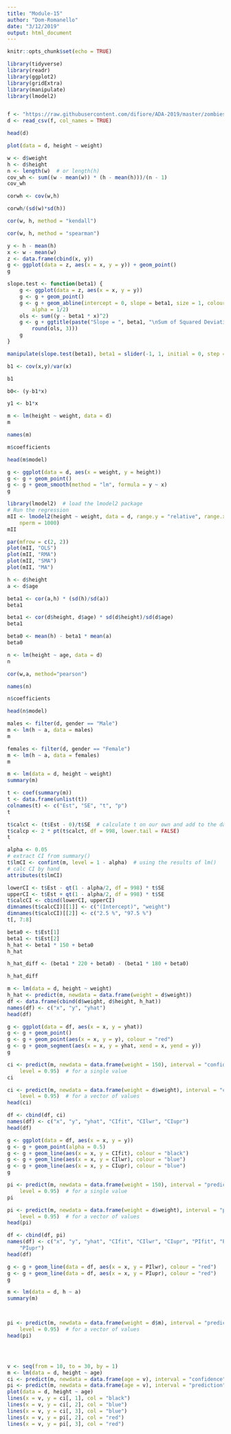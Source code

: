 ```yaml
---
title: "Module-15"
author: "Dom-Romanello"
date: "3/12/2019"
output: html_document
---
```


```r
knitr::opts_chunk$set(echo = TRUE)
```

```r

library(tidyverse)
library(readr)
library(ggplot2)
library(gridExtra)
library(manipulate)
library(lmodel2)


f <- "https://raw.githubusercontent.com/difiore/ADA-2019/master/zombies.csv"
d <- read_csv(f, col_names = TRUE)

head(d)

plot(data = d, height ~ weight)

w <- d$weight
h <- d$height
n <- length(w)  # or length(h)
cov_wh <- sum((w - mean(w)) * (h - mean(h)))/(n - 1)
cov_wh

corwh <- cov(w,h)

corwh/(sd(w)*sd(h))

cor(w, h, method = "kendall")

cor(w, h, method = "spearman")

y <- h - mean(h)
x <- w - mean(w)
z <- data.frame(cbind(x, y))
g <- ggplot(data = z, aes(x = x, y = y)) + geom_point()
g

slope.test <- function(beta1) {
    g <- ggplot(data = z, aes(x = x, y = y))
    g <- g + geom_point()
    g <- g + geom_abline(intercept = 0, slope = beta1, size = 1, colour = "blue", 
        alpha = 1/2)
    ols <- sum((y - beta1 * x)^2)
    g <- g + ggtitle(paste("Slope = ", beta1, "\nSum of Squared Deviations = ", 
        round(ols, 3)))
    g
}

manipulate(slope.test(beta1), beta1 = slider(-1, 1, initial = 0, step = 0.005))

b1 <- cov(x,y)/var(x)

b1

b0<- (y-b1*x)

y1 <- b1*x

m <- lm(height ~ weight, data = d)
m

names(m)

m$coefficients

head(m$model)

g <- ggplot(data = d, aes(x = weight, y = height))
g <- g + geom_point()
g <- g + geom_smooth(method = "lm", formula = y ~ x)
g

library(lmodel2)  # load the lmodel2 package
# Run the regression
mII <- lmodel2(height ~ weight, data = d, range.y = "relative", range.x = "relative", 
    nperm = 1000)
mII

par(mfrow = c(2, 2))
plot(mII, "OLS")
plot(mII, "RMA")
plot(mII, "SMA")
plot(mII, "MA")

```


```r

h <- d$height
a <- d$age

beta1 <- cor(a,h) * (sd(h)/sd(a))
beta1

beta1 <- cor(d$height, d$age) * sd(d$height)/sd(d$age)
beta1

beta0 <- mean(h) - beta1 * mean(a)
beta0

n <- lm(height ~ age, data = d)
n

cor(w,a, method="pearson")

names(n)

n$coefficients

head(n$model)

males <- filter(d, gender == "Male")
m <- lm(h ~ a, data = males)
m

females <- filter(d, gender == "Female")
m <- lm(h ~ a, data = females)
m

```

```r

m <- lm(data = d, height ~ weight)
summary(m)

t <- coef(summary(m))
t <- data.frame(unlist(t))
colnames(t) <- c("Est", "SE", "t", "p")
t 

t$calct <- (t$Est - 0)/t$SE  # calculate t on our own and add to the dataframe
t$calcp <- 2 * pt(t$calct, df = 998, lower.tail = FALSE)
t

alpha <- 0.05
# extract CI from summary()
t$lmCI <- confint(m, level = 1 - alpha)  # using the results of lm()
# calc CI by hand
attributes(t$lmCI)

lowerCI <- t$Est - qt(1 - alpha/2, df = 998) * t$SE
upperCI <- t$Est + qt(1 - alpha/2, df = 998) * t$SE
t$calcCI <- cbind(lowerCI, upperCI)
dimnames(t$calcCI)[[1]] <- c("(Intercept)", "weight")
dimnames(t$calcCI)[[2]] <- c("2.5 %", "97.5 %")
t[, 7:8]

```


```r

beta0 <- t$Est[1]
beta1 <- t$Est[2]
h_hat <- beta1 * 150 + beta0
h_hat

h_hat_diff <- (beta1 * 220 + beta0) - (beta1 * 180 + beta0)

h_hat_diff

m <- lm(data = d, height ~ weight)
h_hat <- predict(m, newdata = data.frame(weight = d$weight))
df <- data.frame(cbind(d$weight, d$height, h_hat))
names(df) <- c("x", "y", "yhat")
head(df)

g <- ggplot(data = df, aes(x = x, y = yhat))
g <- g + geom_point()
g <- g + geom_point(aes(x = x, y = y), colour = "red")
g <- g + geom_segment(aes(x = x, y = yhat, xend = x, yend = y))
g

ci <- predict(m, newdata = data.frame(weight = 150), interval = "confidence", 
    level = 0.95)  # for a single value
ci

ci <- predict(m, newdata = data.frame(weight = d$weight), interval = "confidence", 
    level = 0.95)  # for a vector of values
head(ci)

df <- cbind(df, ci)
names(df) <- c("x", "y", "yhat", "CIfit", "CIlwr", "CIupr")
head(df)

g <- ggplot(data = df, aes(x = x, y = y))
g <- g + geom_point(alpha = 0.5)
g <- g + geom_line(aes(x = x, y = CIfit), colour = "black")
g <- g + geom_line(aes(x = x, y = CIlwr), colour = "blue")
g <- g + geom_line(aes(x = x, y = CIupr), colour = "blue")
g

pi <- predict(m, newdata = data.frame(weight = 150), interval = "prediction", 
    level = 0.95)  # for a single value
pi

pi <- predict(m, newdata = data.frame(weight = d$weight), interval = "prediction", 
    level = 0.95)  # for a vector of values
head(pi)

df <- cbind(df, pi)
names(df) <- c("x", "y", "yhat", "CIfit", "CIlwr", "CIupr", "PIfit", "PIlwr", 
    "PIupr")
head(df)

g <- g + geom_line(data = df, aes(x = x, y = PIlwr), colour = "red")
g <- g + geom_line(data = df, aes(x = x, y = PIupr), colour = "red")
g

```

```r

m <- lm(data = d, h ~ a)
summary(m)



pi <- predict(m, newdata = data.frame(weight = d$m), interval = "prediction", 
    level = 0.95)  # for a vector of values
head(pi)




v <- seq(from = 10, to = 30, by = 1)
m <- lm(data = d, height ~ age)
ci <- predict(m, newdata = data.frame(age = v), interval = "confidence", level = 0.95)
pi <- predict(m, newdata = data.frame(age = v), interval = "prediction", level = 0.95)
plot(data = d, height ~ age)
lines(x = v, y = ci[, 1], col = "black")
lines(x = v, y = ci[, 2], col = "blue")
lines(x = v, y = ci[, 3], col = "blue")
lines(x = v, y = pi[, 2], col = "red")
lines(x = v, y = pi[, 3], col = "red")


```


